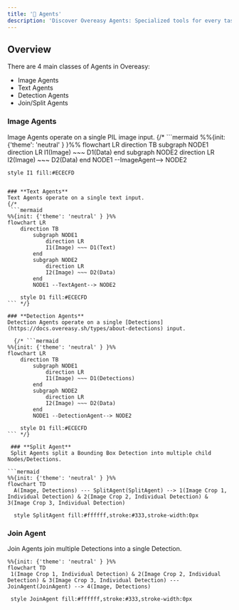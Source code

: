 ```yaml
---
title: '🤖 Agents'
description: 'Discover Overeasy Agents: Specialized tools for every task.'
---
```


## Overview

There are 4 main classes of Agents in Overeasy: 
- Image Agents
- Text Agents
- Detection Agents
- Join/Split Agents

### **Image Agents**

Image Agents operate on a single PIL image input.
 {/* ```mermaid
%%{init: {'theme': 'neutral' } }%%
flowchart LR
    direction TB
        subgraph NODE1
            direction LR
            I1(Image) ~~~ D1(Data)
        end
        subgraph NODE2
            direction LR
            I2(Image) ~~~ D2(Data)
        end
        NODE1 --ImageAgent--> NODE2
    
    style I1 fill:#ECECFD
``` */}

### **Text Agents** 
Text Agents operate on a single text input.
{/* 
 ```mermaid
%%{init: {'theme': 'neutral' } }%%
flowchart LR
    direction TB
        subgraph NODE1
            direction LR
            I1(Image) ~~~ D1(Text)
        end
        subgraph NODE2
            direction LR
            I2(Image) ~~~ D2(Data)
        end
        NODE1 --TextAgent--> NODE2
    
    style D1 fill:#ECECFD
``` */}

### **Detection Agents** 
Detection Agents operate on a single [Detections](https://docs.overeasy.sh/types/about-detections) input.

  {/* ```mermaid
%%{init: {'theme': 'neutral' } }%%
flowchart LR
    direction TB
        subgraph NODE1
            direction LR
            I1(Image) ~~~ D1(Detections)
        end
        subgraph NODE2
            direction LR
            I2(Image) ~~~ D2(Data)
        end
        NODE1 --DetectionAgent--> NODE2
    
    style D1 fill:#ECECFD
``` */}

 ### **Split Agent** 
 Split Agents split a Bounding Box Detection into multiple child Nodes/Detections.

```mermaid
%%{init: {'theme': 'neutral' } }%%
flowchart TD
  A(Image, Detections) --- SplitAgent(SplitAgent) --> 1(Image Crop 1, Individual Detection) & 2(Image Crop 2, Individual Detection) & 3(Image Crop 3, Individual Detection)

  style SplitAgent fill:#ffffff,stroke:#333,stroke-width:0px
```
 
 ### **Join Agent** 
 Join Agents join multiple Detections into a single Detection.

 ```mermaid
%%{init: {'theme': 'neutral' } }%%
flowchart TD
  1(Image Crop 1, Individual Detection) & 2(Image Crop 2, Individual Detection) & 3(Image Crop 3, Individual Detection) --- JoinAgent(JoinAgent) --> 4(Image, Detections)

  style JoinAgent fill:#ffffff,stroke:#333,stroke-width:0px
```
